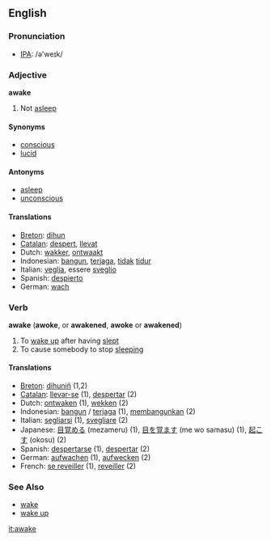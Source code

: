 ==English==

===Pronunciation===
*[[w:IPA|IPA]]: /ə'weɪk/

=== Adjective ===
'''awake'''

# Not [[asleep]]

====Synonyms====
*[[conscious]]
*[[lucid]]

====Antonyms====
*[[asleep]]
*[[unconscious]]

====Translations====
*[[Breton]]: [[dihun]]
*[[Catalan]]: [[despert]], [[llevat]]
*Dutch: [[wakker]], [[ontwaakt]]
*Indonesian: [[bangun]], [[jaga|terjaga]], [[tidak]] [[tidur]]
*Italian: [[veglia]], essere [[sveglio]]
*Spanish: [[despierto]]
*German: [[wach]]

===Verb===
'''awake''' ('''awoke''', or '''awakened''', '''awoke''' or '''awakened''')

# To [[wake up]] after having [[sleep|slept]]
# To cause somebody to stop [[sleep|sleeping]]

==== Translations ====
*[[Breton]]: [[dihuniñ]] (1,2)
*[[Catalan]]: [[llevar-se]] (1), [[despertar]] (2)
*Dutch: [[ontwaken]] (1), [[wekken]] (2)
*Indonesian: [[bangun]] / [[jaga|terjaga]] (1), [[bangun|membangunkan]] (2)
*Italian: [[segliarsi]] (1), [[svegliare]] (2)
*Japanese: [[目覚める]] (mezameru) (1), [[目を覚ます]] (me wo samasu) (1), [[起こす]] (okosu) (2)
*Spanish: [[despertarse]] (1), [[despertar]] (2)
*German: [[aufwachen]] (1), [[aufwecken]] (2)
*French: [[se reveiller]] (1), [[reveiller]] (2)

===See Also===
*[[wake]]
*[[wake up]]

[[it:awake]]